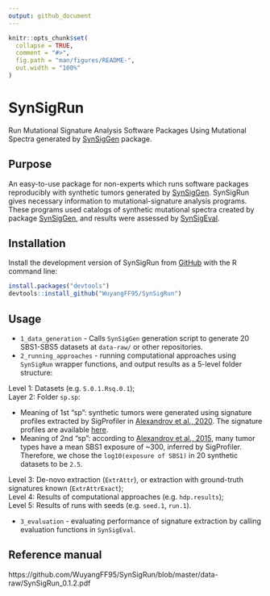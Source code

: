 ```yaml
---
output: github_document
---
```


<!-- README.md is generated from README.Rmd. Please edit that file -->

```r
knitr::opts_chunk$set(
  collapse = TRUE,
  comment = "#>",
  fig.path = "man/figures/README-",
  out.width = "100%"
)
```
# SynSigRun

Run Mutational Signature Analysis Software Packages Using Mutational Spectra generated by [SynSigGen](https://github.com/steverozen/SynSigGen) package.

## Purpose

An easy-to-use package for non-experts which runs software
packages reproducibly with synthetic tumors generated by [SynSigGen](https://github.com/steverozen/SynSigGen).
SynSigRun gives necessary information to mutational-signature analysis programs. These programs used catalogs of synthetic mutational spectra created by package [SynSigGen](https://github.com/steverozen/SynSigGen), and results were assessed by [SynSigEval](https://github.com/WuyangFF95/SynSigEval).

## Installation

Install the development version of SynSigRun from [GitHub](https://github.com/WuyangFF95/SynSigRun) with the R command line:

``` r
install.packages("devtools")
devtools::install_github("WuyangFF95/SynSigRun")
```
## Usage

* `1_data_generation` - Calls `SynSigGen` generation script to generate 20 SBS1-SBS5 datasets at `data-raw/` or other repositories.
* `2_running_approaches` - running computational approaches using `SynSigRun` wrapper functions, and output results as a 5-level folder structure:  

Level 1: Datasets (e.g. `S.0.1.Rsq.0.1`);  
Layer 2: Folder `sp.sp`:  

  * Meaning of 1st "sp": synthetic tumors were generated using signature profiles extracted by SigProfiler in [Alexandrov et al., 2020](https://www.nature.com/articles/s41586-020-1943-3). The signature profiles are available [here](https://www.synapse.org/#!Synapse:syn12025148).
  * Meaning of 2nd "sp": according to [Alexandrov et al., 2015](https://www.nature.com/articles/ng.3441), many tumor types have a mean SBS1 exposure of ~300, inferred by SigProfiler. Therefore, we chose the `log10(exposure of SBS1)` in 20 synthetic datasets to be `2.5`.  
  
Level 3: De-novo extraction (`ExtrAttr`), or extraction with ground-truth signatures known (`ExtrAttrExact`);  
Level 4: Results of computational approaches (e.g. `hdp.results`);  
Level 5: Results of runs with seeds (e.g. `seed.1`, `run.1`).  


* `3_evaluation` - evaluating performance of signature extraction by calling evaluation functions in `SynSigEval`.


## Reference manual

https://github.com/WuyangFF95/SynSigRun/blob/master/data-raw/SynSigRun_0.1.2.pdf
